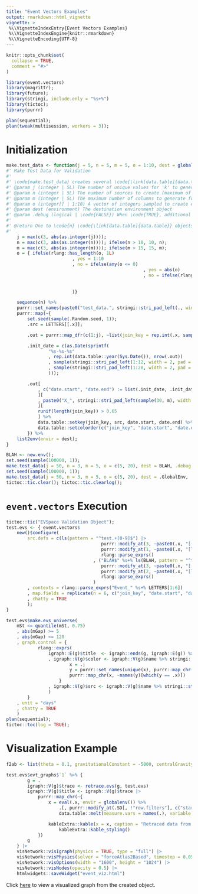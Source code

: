```yaml
---
title: "Event Vectors Examples"
output: rmarkdown::html_vignette
vignette: >
 %\\VignetteIndexEntry{Event Vectors Examples}
 %\\VignetteIndexEngine{knitr::rmarkdown}
 %\\VignetteEncoding{UTF-8}
---
```


```r
knitr::opts_chunk$set(
  collapse = TRUE,
  comment = "#>"
)
```

```r
library(event.vectors)
library(magrittr);
library(future);
library(stringi, include.only = "%s+%")
library(tictoc);
library(purrr)

plan(sequential);
plan(tweak(multisession, workers = 3));
```

# Initialization

```r
make.test_data <- function(j = 5, n = 5, m = 5, o = 1:10, dest = globalenv(), .debug = FALSE){
#' Make Test Data for Validation
#'
#' \code{make.test_data} creates several \code{\link[data.table]{data.table}} objects to be used to validate the package functionality
#' @param j (integer | 5L) The number of unique values for 'k' to generate
#' @param n (integer | 5L) The number of sources to create (maximum of 10)
#' @param m (integer | 5L) The maximum number of columns to generate for each created object (maximum of 15): each column represents an attribute not related to time
#' @param o (integer[] | 1:10) A vector of integers sampled to create end dates from a randomly-generated start date
#' @param dest (environment) The destination environment object
#' @param .debug (logical | \code{FALSE}) When \code{TRUE}, additional debugging items are printed
#'
#' @return One to \code{n} \code{\link[data.table]{data.table}} objects prefixed as 'test_data'.
#'
	j = max(c(3, abs(as.integer(j))));
	n = max(c(3, abs(as.integer(n)))); ifelse(n > 10, 10, n);
	m = max(c(3, abs(as.integer(m)))); ifelse(m > 15, 15, m);
	o = { ifelse(rlang::has_length(o, 1L)
						 , yes = 1:10
						 , no = ifelse(any(o <= 0)
						 							, yes = abs(o)
						 							, no = ifelse(rlang::has_length(o, 2L)
						 														, yes = `:`(o[1], o[2]) |> sort()
						 														, no =  o))
						 )}

	sequence(n) %>%
	purrr::set_names(paste0("test_data.", stringi::stri_pad_left(., width = 2, pad = "0")))|>
	purrr::map(~{
		set.seed(sample(.Random.seed, 1));
		.src = LETTERS[[.x]];

		.out = purrr::map_dfr(c(1:j), ~list(join_key = rep.int(.x, sample(10:100, 1, TRUE)), src = .src)) %>% data.table::as.data.table();

		.init_date = c(as.Date(sprintf(
				"%s-%s-%s"
				, rep.int(data.table::year(Sys.Date()), nrow(.out))
				, sample(stringi::stri_pad_left(1:12, width = 2, pad = "0"), nrow(.out), TRUE)
				, sample(stringi::stri_pad_left(1:28, width = 2, pad = "0"), nrow(.out), TRUE)
				)));

		.out[
			, c("date.start", "date.end") := list(.init_date, .init_date + rpois(n = length(join_key), lambda = sample(o, length(join_key), TRUE)))
			][
			, paste0("X_", stringi::stri_pad_left(sample(30, m), width = 2, pad = "0")) := purrr::map(1:m, ~sample(runif(1E6), .N, TRUE))
			][
			runif(length(join_key)) > 0.65
			] %>%
			data.table::setkey(join_key, src, date.start, date.end) %>%
			data.table::setcolorder(c("join_key", "date.start", "date.end", "src"))
		}) %>%
	list2env(envir = dest);
}

BLAH <- new.env();
set.seed(sample(100000, 1));
make.test_data(j = 50, n = 3, m = 5, o = c(5, 20), dest = BLAH, .debug = !TRUE);set.seed(sample(100000, 1));
set.seed(sample(100000, 1));
make.test_data(j = 50, n = 3, m = 5, o = c(5, 20), dest = .GlobalEnv, .debug = !TRUE);
tictoc::tic.clear(); tictoc::tic.clearlog();
```

# `event.vectors` Execution

```r
tictoc::tic("EVSpace Validation Object");
test.evs <- { event.vectors$
	new()$configure(
		src.defs = c(ls(pattern = "^test.+[0-9]$") |>
								 	purrr::modify_at(3, ~paste0(.x, "[(join_key > 3)]")) |>
								 	purrr::modify_at(1, ~paste0(.x, "[lubridate::month(date.start)==1]")) |>
								 	rlang::parse_exprs()
								 , ("BLAH$" %s+% ls(BLAH, pattern = "^test")[1:3]) |>
								 	purrr::modify_at(3, ~paste0(.x, "[(join_key == 1)]")) |>
								 	purrr::modify_at(2, ~paste0(.x, "[lubridate::month(date.start)==8]")) |>
								 	rlang::parse_exprs()
								 )
		, contexts = rlang::parse_exprs("Event_" %s+% LETTERS[1:6])
		, map.fields = replicate(n = 6, c("join_key", "date.start", "date.end"), simplify = FALSE)
		, chatty = TRUE
		);
}

test.evs$make.evs_universe(
	mSt <= quantile(mSt, 0.75)
	, abs(mGap) >= 5
	, abs(mGap) <= 120
	, graph.control = {
			rlang::exprs(
				igraph::E(g)$title	<- igraph::ends(g, igraph::E(g)) %>% apply(1, paste, collapse = " -> ")
				, igraph::V(g)$color <- igraph::V(g)$name %>% stringi::stri_split_fixed(":", simplify = TRUE) %>% .[, 1L] %>% {
						x = .;
						y = purrr::set_names(unique(x), purrr::map_chr(unique(x), ~rgb(runif(1), runif(1), runif(1))))
						purrr::map_chr(x, ~names(y)[which(y == .x)])
					}
				, igraph::V(g)$src <- igraph::V(g)$name %>% stringi::stri_replace_first_regex("[:][0-9]+", "")
				)
		}
	, unit = "days"
	, chatty = TRUE
	)
plan(sequential);
tictoc::toc(log = TRUE);
```

# Visualization Example

```r
f2ab <- list(theta = 0.1, gravitationalConstant = -5000, centralGravity = 0.0,  avoidOverlap = 1, damping = 0.7);

test.evs$evt_graphs$`1` %>% {
		g = .
		igraph::V(g)$trace <- retrace.evs(g, test.evs)
		igraph::V(g)$title <- igraph::V(g)$trace |>
			purrr::map_chr(~{
				x = eval(.x, envir = globalenv()) %>%
					.[, purrr::modify_at(.SD[, !"row.filters"], c("start_idx", "end_idx"), as.character)] %>%
					data.table::melt(measure.vars = names(.), variable.name = "key", variable.factor = FALSE)

				kableExtra::kable(x = x, caption = "Retraced data from source") |>
					kableExtra::kable_styling()
			})
		g
	} |>
	visNetwork::visIgraph(physics = TRUE, type = "full") |>
	visNetwork::visPhysics(solver = "forceAtlas2Based", timestep = 0.05) |>
	visNetwork::visOptions(width = "1600", height = "1024") |>
	visNetwork::visNodes(opacity = 0.5) |>
	htmlwidgets::saveWidget("event_viz.html")
```

Click [here](./event_viz.html) to view a visualized graph from the created object.
